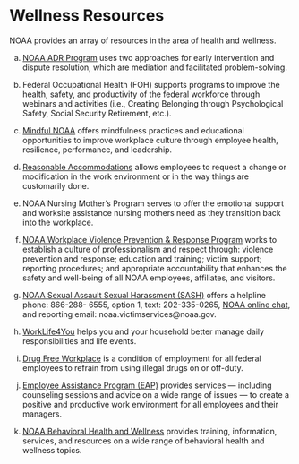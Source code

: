 # Wellness Resources
NOAA provides an array of resources in the area of health and
wellness.    

a. [NOAA ADR Program](https://www.noaa.gov/organization/administration/nao-202-715-noaa-alternate-dispute-resolution-program) uses two approaches for early intervention and dispute resolution, which are mediation and facilitated problem-solving.    

b. Federal Occupational Health (FOH) supports programs to improve the health, safety, and productivity of the federal workforce through webinars and activities (i.e., Creating Belonging through Psychological Safety, Social Security Retirement, etc.).    

c. [Mindful NOAA](https://sites.google.com/noaa.gov/mindful-noaa-collaboration/home?authuser=0) offers mindfulness practices and educational opportunities to improve workplace culture through employee health, resilience, performance, and leadership.    

d. [Reasonable Accommodations](https://sites.google.com/noaa.gov/ohcs/employee-resources/work-life-resources/workplace-programs/reasonable-accommodations) allows employees to request a change or modification in the work environment or in the way things are customarily done.    

e. NOAA Nursing Mother’s Program serves to offer the emotional support and worksite assistance nursing mothers need as they transition back into the workplace.    

f. [NOAA Workplace Violence Prevention & Response Program](https://www.noaa.gov/workplace-violence-prevention-response-program) works to establish a culture of professionalism and respect through: violence prevention and response; education and training; victim support; reporting procedures; and appropriate accountability that enhances the safety and well-being of all NOAA employees, affiliates, and visitors.    

g. [NOAA Sexual Assault Sexual Harassment (SASH)](https://www.noaa.gov/organization/administration/nao-202-1106-noaa-sexual-assault-and-sexual-harassment-prevention-and) offers a helpline phone: 866-288-
6555, option 1, text: 202-335-0265, [NOAA online chat](https://noaasashhelpline.org/), and reporting email:
noaa.victimservices@noaa.gov.    

i. [WorkLife4You](https://sites.google.com/noaa.gov/ohcs/employee-resources/work-life-resources/workplace-programs/worklife4you) helps you and your household better manage daily responsibilities and life events.    

j. [Drug Free Workplace](https://sites.google.com/noaa.gov/ohcs/employee-resources/work-life-resources/workplace-programs/drug-free-workplace-program) is a condition of employment for all federal employees to refrain
from using illegal drugs on or off-duty.    

k. [Employee Assistance Program (EAP)](https://sites.google.com/noaa.gov/ohcs/employee-resources/work-life-resources/workplace-programs/employee-assistance-program-eap) provides services — including counseling sessions and advice on a wide range of issues — to create a positive and productive work environment for all employees and their managers.    

l. [NOAA Behavioral Health and Wellness](https://sites.google.com/noaa.gov/behavioral-health-and-wellness/home) provides training, information, services, and resources on a wide range of behavioral health and wellness topics.
